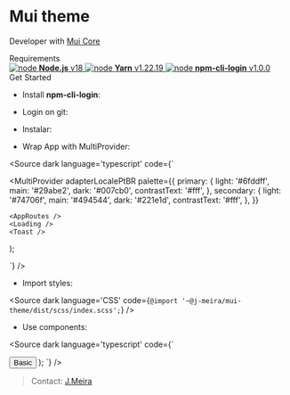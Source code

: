 

<Meta title='Introduction' />

<style>
  {`
    .subheading {
      --mediumdark: '#999999';
      font-weight: 700;
      font-size: 13px;
      color: #999;
      letter-spacing: 6px;
      line-height: 24px;
      text-transform: uppercase;
      margin-bottom: 12px;
      margin-top: 40px;
    }

    .link-list {
      display: grid;
      grid-template-columns: 1fr;
      grid-template-rows: 1fr;
      row-gap: 10px;
    }

    @media (min-width: 620px) {
      .link-list {
        row-gap: 20px;
        column-gap: 20px;
        grid-template-columns: 1fr 1fr 1fr;
      }
    }

    @media all and (-ms-high-contrast:none) {
    .link-list {
        display: -ms-grid;
        -ms-grid-columns: 1fr 1fr 1fr;
        -ms-grid-rows: 1fr 1fr 1fr;
      }
    }

    .link-item {
      display: block;
      padding: 20px;
      border: 1px solid #00000010;
      border-radius: 5px;
      transition: background 150ms ease-out, border 150ms ease-out, transform 150ms ease-out;
      color: #333333;
      display: flex;
      align-items: flex-start;
    }

    .link-item:hover {
      border-color: #1EA7FD50;
      transform: translate3d(0, -3px, 0);
      box-shadow: rgba(0, 0, 0, 0.08) 0 3px 10px 0;
    }

    .link-item:active {
      border-color: #1EA7FD;
      transform: translate3d(0, 0, 0);
    }

    .link-item strong {
      font-weight: 700;
      display: block;
      margin-bottom: 2px;
    }

    .link-item img {
      height: 40px;
      width: 40px;
      margin-right: 15px;
      flex: none;
    }

    .link-item span,
    .link-item p {
      margin: 0;
      font-size: 14px;
      line-height: 20px;
    }

    .tip {
      display: inline-block;
      border-radius: 1em;
      font-size: 11px;
      line-height: 12px;
      font-weight: 700;
      background: #E7FDD8;
      color: #66BF3C;
      padding: 4px 12px;
      margin-right: 10px;
      vertical-align: top;
    }

    .tip-wrapper {
      font-size: 13px;
      line-height: 20px;
      margin-top: 40px;
      margin-bottom: 40px;
    }

    .tip-wrapper code {
      font-size: 12px;
      display: inline-block;
    }
  `}
</style>

# Mui theme

Developer with [Mui Core](https://mui.com/core/#/)

<div className='subheading'>Requirements</div>

<div className='link-list'>
  <a
    className='link-item'
    href='https://nodejs.org/en/download/'
    target='_blank'
  >
    <img src={Node} alt='node' />
    <span>
      <strong>Node.js</strong> v18
    </span>
  </a>
  <a
    className='link-item'
    href='https://classic.yarnpkg.com/en/docs/install#windows-stable'
    target='_blank'
  >
    <img src={Yarn} alt='node' />
    <span>
      <strong>Yarn</strong> v1.22.19
    </span>
  </a>
  <a
    className='link-item'
    href='https://www.npmjs.com/package/npm-cli-login'
    target='_blank'
  >
    <img src={Code} alt='node' />
    <span>
      <strong>npm-cli-login</strong> v1.0.0
    </span>
  </a>

</div>

<div className='subheading'>Get Started</div>

- Install <strong>npm-cli-login</strong>:

<Source dark language='bash' code='yarn global add npm-cli-login' />

- Login on git:

<Source
  dark
  language='bash'
  code='yarn login --registry=https://npm.pkg.github.com'
/>

- Instalar:

<Source dark language='bash' code='yarn add @j-meira/mui-theme' />

- Wrap App with MultiProvider:

<Source
  dark
  language='typescript'
  code={`


  <MultiProvider
    adapterLocalePtBR
    palette={{
      primary: {
        light: '#6fddff',
        main: '#29abe2',
        dark: '#007cb0',
        contrastText: '#fff',
      },
      secondary: {
        light: '#74706f',
        main: '#494544',
        dark: '#221e1d',
        contrastText: '#fff',
      },
    }}
  >
    <AppRoutes />
    <Loading />
    <Toast />
  </MultiProvider>
);

`}
/>

- Import styles:

<Source
  dark
  language='CSS'
  code={`@import '~@j-meira/mui-theme/dist/scss/index.scss';`}
/>

- Use components:

<Source
  dark
  language='typescript'
  code={`

  <Button>Basic</Button>
);
  `}
/>

> Contact: <a href='https://github.com/J-Meira' target='_blank'> J.Meira</a>
